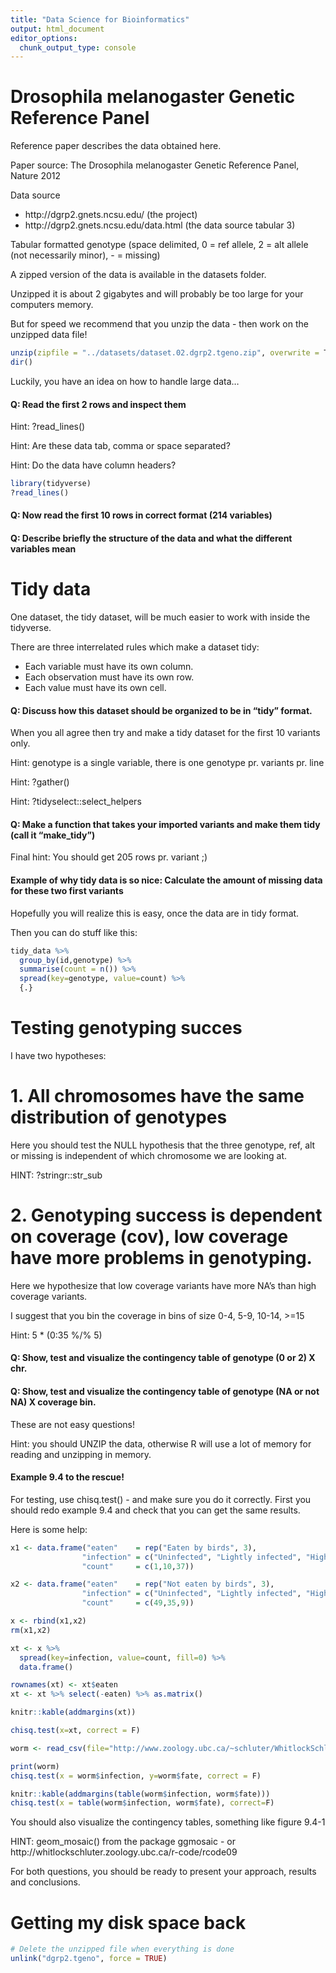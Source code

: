 ```yaml
---
title: "Data Science for Bioinformatics"
output: html_document
editor_options: 
  chunk_output_type: console
---
```



# Drosophila melanogaster Genetic Reference Panel

Reference paper describes the data obtained here. 

Paper source: The Drosophila melanogaster Genetic Reference Panel, Nature 2012

Data source  

 * http://dgrp2.gnets.ncsu.edu/  (the project)
 * http://dgrp2.gnets.ncsu.edu/data.html  (the data source tabular 3)
 
Tabular formatted genotype (space delimited, 0 = ref allele, 2 = alt allele (not necessarily minor), - = missing)

A zipped version of the data is available in the datasets folder.

Unzipped it is about 2 gigabytes and will probably be too large for your computers memory.

But for speed we recommend that you unzip the data - then work on the unzipped data file!

```r

unzip(zipfile = "../datasets/dataset.02.dgrp2.tgeno.zip", overwrite = T)
dir()

```


Luckily, you have an idea on how to handle large data...

#### Q: Read the first 2 rows and inspect them 

Hint: ?read_lines()

Hint: Are these data tab, comma or space separated?

Hint: Do the data have column headers?


```r

library(tidyverse)
?read_lines()

```




#### Q: Now read the first 10 rows in correct format (214 variables)



#### Q: Describe briefly the structure of the data and what the different variables mean


# Tidy data

One dataset, the tidy dataset, will be much easier to work with inside the tidyverse.

There are three interrelated rules which make a dataset tidy:

 * Each variable must have its own column.
 * Each observation must have its own row.
 * Each value must have its own cell.

#### Q: Discuss how this dataset should be organized to be in "tidy" format.

When you all agree then try and make a tidy dataset for the first 10 variants only.

Hint: genotype is a single variable, there is one genotype pr. variants pr. line

Hint: ?gather()

Hint: ?tidyselect::select_helpers

#### Q: Make a function that takes your imported variants and make them tidy (call it "make_tidy")

Final hint: You should get 205 rows pr. variant ;)


#### Example of why tidy data is so nice: Calculate the amount of missing data for these two first variants

Hopefully you will realize this is easy, once the data are in tidy format.

Then you can do stuff like this:


```r

tidy_data %>%
  group_by(id,genotype) %>%
  summarise(count = n()) %>%
  spread(key=genotype, value=count) %>%
  {.}

```

# Testing genotyping succes

I have two hypotheses:

# 1. All chromosomes have the same distribution of genotypes

Here you should test the NULL hypothesis that the three genotype, ref, alt or missing is independent of which chromosome we are looking at.

HINT: ?stringr::str_sub

# 2. Genotyping success is dependent on coverage (cov), low coverage have more problems in genotyping.

Here we hypothesize that low coverage variants have more NA's than high coverage variants.

I suggest that you bin the coverage in bins of size 0-4, 5-9, 10-14, >=15

Hint: 5 * (0:35 %/% 5)

#### Q: Show, test and visualize the contingency table of genotype (0 or 2) X chr.

#### Q: Show, test and visualize the contingency table of genotype (NA or not NA) X coverage bin.

These are not easy questions!

Hint: you should UNZIP the data, otherwise R will use a lot of memory for reading and unzipping in memory.

#### Example 9.4 to the rescue!

For testing, use chisq.test() - and make sure you do it correctly. First you should redo example 9.4 and check that you can get the same results.

Here is some help:

```r

x1 <- data.frame("eaten"    = rep("Eaten by birds", 3),
                "infection" = c("Uninfected", "Lightly infected", "Highly infected"),
                "count"     = c(1,10,37))

x2 <- data.frame("eaten"    = rep("Not eaten by birds", 3),
                "infection" = c("Uninfected", "Lightly infected", "Highly infected"),
                "count"     = c(49,35,9))

x <- rbind(x1,x2)
rm(x1,x2)

xt <- x %>% 
  spread(key=infection, value=count, fill=0) %>%
  data.frame()

rownames(xt) <- xt$eaten
xt <- xt %>% select(-eaten) %>% as.matrix()

knitr::kable(addmargins(xt))

```


```r

chisq.test(x=xt, correct = F)

```


```r

worm <- read_csv(file="http://www.zoology.ubc.ca/~schluter/WhitlockSchluter/wp-content/data/chapter09/chap09e4WormGetsBird.csv")

print(worm)
chisq.test(x = worm$infection, y=worm$fate, correct = F)

```

```r

knitr::kable(addmargins(table(worm$infection, worm$fate)))
chisq.test(x = table(worm$infection, worm$fate), correct=F)

```

You should also visualize the contingency tables, something like figure 9.4-1

HINT: geom_mosaic() from the package ggmosaic - or http://whitlockschluter.zoology.ubc.ca/r-code/rcode09

For both questions, you should be ready to present your approach, results and conclusions.


# Getting my disk space back

```r

# Delete the unzipped file when everything is done
unlink("dgrp2.tgeno", force = TRUE)

```

